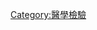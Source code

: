 {{noteTA
|T=zh-hans:内窥镜;zh-hk:內窺鏡;zh-tw:內視鏡;
|1=zh-hans:内窥镜;zh-hk:內窺鏡;zh-tw:內視鏡;
}}
{{Cat main|內視鏡}}

[[Category:醫學檢驗|Category:醫學檢驗]]